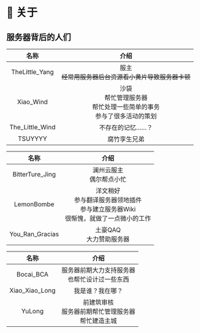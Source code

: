 
# 🧻 关于

## 服务器背后的人们

<Tabs>

<TabItem value="1" label="管理组">

| 名称 | 介绍 |
| :-: | :-: |
| TheLittle_Yang | 服主<br />~~经常用服务器后台资源看小黄片导致服务器卡顿~~ |
| Xiao_Wind | 沙袋<br />帮忙管理服务器<br />帮忙处理一些简单的事务<br />参与了很多活动的策划 |
| The_Little_Wind | 不存在的记忆……？ |
| TSUYYYY | 腐竹孪生兄弟 |

</TabItem>

<TabItem value="2" label="贡献者">

| 名称 | 介绍 |
| :-: | :-: |
| BitterTure_Jing | 澜州云服主<br />偶尔帮点小忙 |
| LemonBombe | 洋文稍好<br />参与翻译服务器领地插件<br />参与建立服务器Wiki<br />很惭愧，就做了一点微小的工作 |
| You_Ran_Gracias | 土豪QAQ<br />大力赞助服务器

</TabItem>

<TabItem value="3" label="退休人员">

| 名称 | 介绍 |
| :-: | :-: |
| Bocai_BCA | 服务器前期大力支持服务器<br />也帮忙设计过一些东西 |
| Xiao_Xiao_Long | 我是谁？我在哪？ |
| YuLong | 前建筑审核<br />服务器前期帮忙管理服务器<br />帮忙建造主城 |

</TabItem>

</Tabs>
